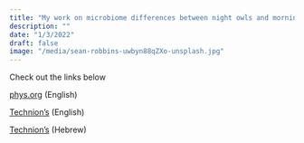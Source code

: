 ```yaml
---
title: "My work on microbiome differences between night owls and morning people was mentioned in the news"
description: ""
date: "1/3/2022"
draft: false
image: "/media/sean-robbins-uwbyn88qZXo-unsplash.jpg"
---
```


Check out the links below

[phys.org](https://phys.org/news/2022-01-microbiome-differences-night-owls-morning.html) (English)

[Technion's](https://www.technion.ac.il/en/blog/does-diet-dictate-sleep/) (English)

[Technion's](https://www.technion.ac.il/blog/%D7%94%D7%90%D7%9D-%D7%90%D7%AA%D7%9D-%D7%9E%D7%A9%D7%9B%D7%99%D7%9E%D7%99-%D7%A7%D7%95%D7%9D-%D7%90%D7%95-%D7%97%D7%99%D7%95%D7%AA-%D7%9C%D7%99%D7%9C%D7%94/) (Hebrew)
